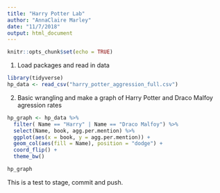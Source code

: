 ```yaml
---
title: "Harry Potter Lab"
author: "AnnaClaire Marley"
date: "11/7/2018"
output: html_document
---
```


```r
knitr::opts_chunk$set(echo = TRUE)
```

1. Load packages and read in data

```r
library(tidyverse)
hp_data <- read_csv("harry_potter_aggression_full.csv")
```

2. Basic wrangling and make a graph of Harry Potter and Draco Malfoy agression rates

```r

hp_graph <- hp_data %>% 
  filter( Name == "Harry" | Name == "Draco Malfoy") %>% 
  select(Name, book, agg.per.mention) %>% 
  ggplot(aes(x = book, y = agg.per.mention)) +
  geom_col(aes(fill = Name), position = "dodge") +
  coord_flip() +
  theme_bw()

hp_graph
```


This is a test to stage, commit and push. 




